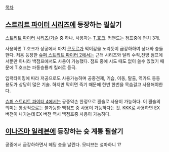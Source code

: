 [[목차]]

== [[스트리트 파이터 시리즈]]에 등장하는 필살기 ==
[[스트리트 파이터 시리즈/기술]] 중 하나. 사용자는 [[T.호크]]. 커맨드는 점프중에 펀치 3개.

사용하면 T.호크가 상공에서 마치 [[콘도르]]가 먹이감을 노리듯이 급강하하여 상대와 충돌한다. 처음 등장한 [[슈퍼 스트리트 파이터 2]]에서는 근래 시리즈와 달리 수직,전방 점프에서뿐만 아니라 백점프에서도 사용이 가능했다. 점프 중에 시도 때도 없이 쓸수 있었기 때문에 T.호크는 파동승룡계 킬러로 등극.

입력타이밍에 따라 저공으로도 사용가능하며 공중견제, 기습, 이동, 탈출, 역가드 등등 용도가 상당히 많은 기술. 하지만 막히면 죽기 때문에 한번 한번을 목숨걸고 사용해야한다.

[[슈퍼 스트리트 파이터 4]]에서는 공중약손 한정으로 캔슬로 사용이 가능하다. 이 캔슬의 의미는 통상적으로는 불가능한 백점프 중 사용이 가능하다는 것. KKK로 사용하면 EX 버전이 나가는데 EX 버전 역시 백점프중 사용이 가능하다.


== [[이나즈마 일레븐]]에 등장하는 슛 계통 필살기 ==
{{{#!html
<iframe width="420" height="315" src="https://www.youtube.com/embed/-05hjxybuRo" frameborder="0" allowfullscreen></iframe>
}}}
공중에서 급강하하면서 헤딩 슛을 날린다. 모티브는 설마하니 1?
